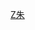 {{Navbox
| name  = 朱剑凡家系
| title = 朱剑凡家系
| state = collapsed
| list1 =
{{familytree/start | style=font-size: 85%;}}

{{familytree|||||||||||||ZDS|~|ZDW|y|ZYS||WGT|y|WMA|||||||||ZDS=周戴氏|ZDW=[[周达武]]|ZYS=周姚氏|WGT=[[魏光焘]]|WMA=待考证}}

{{familytree||||||||||||||!||||||!||||,|-|-|-|'||||||||||||}}

{{familytree|||||||||||||ZLF||||ZJF|y|WXR|||||||||||||||ZLF=周廉甫|ZJF=[[朱剑凡]]|WXR=魏湘若}}

{{familytree||,|-|-|-|-|-|-|-|v|-|-|-|v|-|-|-|-|-|-|-|+|-|-|-|-|-|-|-|v|-|-|-|v|-|-|-|.||}}

{{familytree|ZBS|~|TXL||ZXY||ZZZ|~|XJG||ZZL|~|WJX||ZJJ||ZSP||ZJZ|ZBS=[[朱伯深]]|TXL=[[陶锡琪]]|ZXY=[[朱学伊]]|ZZZ=[[朱仲芷]]|XJG=[[萧劲光]]|ZZL=[[朱仲丽]]|WJX=[[王稼祥]]|ZJJ=[[朱觉]]|ZSP=[[朱淑平]]|ZJZ=[[朱竟之]]}}

{{familytree/end}}

|below = 周达武是明朝宗室吉王后代，曾居住在江西，清军入侵中原攻打江西后，得到宁乡周氏族人庇护，躲避在今宁乡县大屯营乡，和魏光焘（魏源亲戚）交谊深厚，小儿子朱剑凡（周家纯）娶魏光焘二女儿魏湘若做妻子。<br>朱剑凡（周家纯）的5个儿子有：朱伯深、朱学伊、朱淑平、朱竟之、朱觉，他的女儿有：朱佛根, 朱仲芷（肖劲光妻子）、朱仲丽（王稼祥妻子）。
}}<noinclude>
[[Category:中国家族模板|Z朱]]
</noinclude>